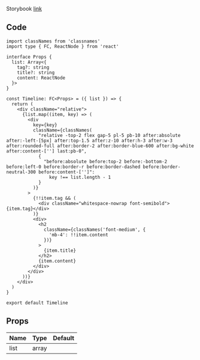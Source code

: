 
Storybook [link](https://components.kidow.me/?path=/story/data-display--timeline)

## Code

```tsx title="components/Timeline/index.tsx"
import classNames from 'classnames'
import type { FC, ReactNode } from 'react'

interface Props {
  list: Array<{
    tag?: string
    title?: string
    content: ReactNode
  }>
}

const Timeline: FC<Props> = ({ list }) => {
  return (
    <div className="relative">
      {list.map((item, key) => (
        <div
          key={key}
          className={classNames(
            "relative -top-2 flex gap-5 pl-5 pb-10 after:absolute after:-left-[5px] after:top-1.5 after:z-10 after:h-3 after:w-3 after:rounded-full after:border-2 after:border-blue-600 after:bg-white after:content-[''] last:pb-0",
            {
              "before:absolute before:top-2 before:-bottom-2 before:left-0 before:border-r before:border-dashed before:border-neutral-300 before:content-['']":
                key !== list.length - 1
            }
          )}
        >
          {!!item.tag && (
            <div className="whitespace-nowrap font-semibold">{item.tag}</div>
          )}
          <div>
            <h2
              className={classNames('font-medium', {
                'mb-4': !!item.content
              })}
            >
              {item.title}
            </h2>
            {item.content}
          </div>
        </div>
      ))}
    </div>
  )
}

export default Timeline
```

## Props

| Name             | Type  | Default |
| ---------------- | ----- | ------- |
| list<Required /> | array |         |
